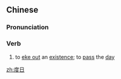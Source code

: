 ==Chinese==
{{zh-forms}}

===Pronunciation===
{{zh-pron
|m=dùrì
|h=pfs=thu-ngit
|mn=tō͘-ji̍t
|cat=v
}}

===Verb===
{{zh-verb}}

# to [[eke out]] an [[existence]]; to [[pass]] the [[day]]
#: {{zh-x|靠 救濟金 度日|to live off '''allowances'''}}

[[zh:度日]]